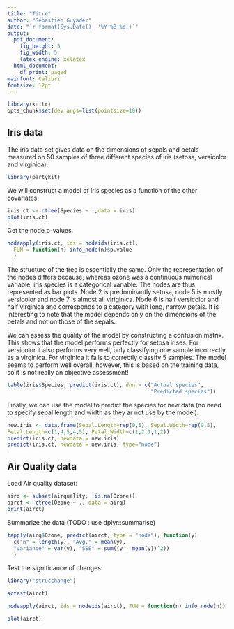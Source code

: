 ```yaml
---
title: "Titre"
author: "Sébastien Guyader"
date: "`r format(Sys.Date(), '%Y %B %d')`"
output:
  pdf_document:
    fig_height: 5
    fig_width: 5
    latex_engine: xelatex
  html_document:
    df_print: paged
mainfont: Calibri
fontsize: 12pt
---
```


```r
library(knitr)
opts_chunk$set(dev.args=list(pointsize=10))
```

## Iris data

The iris data set gives data on the dimensions of sepals and petals measured on 50 samples of three different species of iris (setosa, versicolor and virginica).

```r
library(partykit)
```

We will construct a model of iris species as a function of the other covariates.

```r
iris.ct <- ctree(Species ~ .,data = iris)
plot(iris.ct)
```

Get the node p-values.

```r
nodeapply(iris.ct, ids = nodeids(iris.ct),
  FUN = function(n) info_node(n)$p.value
  )
```

The structure of the tree is essentially the same. Only the representation of the nodes differs because, whereas ozone was a continuous numerical variable, iris species is a categorical variable. The nodes are thus represented as bar plots. Node 2 is predominantly setosa, node 5 is mostly versicolor and node 7 is almost all viriginica. Node 6 is half versicolor and half virginica and corresponds to a category with long, narrow petals. It is interesting to note that the model depends only on the dimensions of the petals and not on those of the sepals.

We can assess the quality of the model by constructing a confusion matrix. This shows that the model performs perfectly for setosa irises. For versicolor it also performs very well, only classifying one sample incorrectly as a virginica. For virginica it fails to correctly classify 5 samples. The model seems to perform well overall, however, this is based on the training data, so it is not really an objective assessment!

```r
table(iris$Species, predict(iris.ct), dnn = c("Actual species",
                                              "Predicted species"))
```

Finally, we can use the model to predict the species for new data (no need to specify sepal length and width as they ar not use by the model).

```r
new.iris <- data.frame(Sepal.Length=rep(0,5), Sepal.Width=rep(0,5),
Petal.Length=c(1,4,5,4,5), Petal.Width=c(1,2,1,1,2))
predict(iris.ct, newdata = new.iris)
predict(iris.ct, newdata = new.iris, type="node")
```

## Air Quality data

Load Air quality dataset:
```r
airq <- subset(airquality, !is.na(Ozone))
airct <- ctree(Ozone ~ ., data = airq)
print(airct)
```

Summarize the data (TODO : use dplyr::summarise)
```r
tapply(airq$Ozone, predict(airct, type = "node"), function(y)
  c("n" = length(y), "Avg." = mean(y),
  "Variance" = var(y), "SSE" = sum((y - mean(y))^2))
  )
```

Test the significance of changes:
```r
library("strucchange")

sctest(airct)

nodeapply(airct, ids = nodeids(airct), FUN = function(n) info_node(n))

plot(airct)

```
